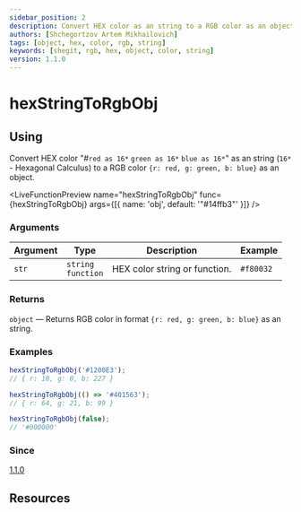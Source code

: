 ```yaml
---
sidebar_position: 2
description: Convert HEX color as an string to a RGB color as an object
authors: [Shchegortzov Artem Mikhailovich]
tags: [object, hex, color, rgb, string]
keywords: [shegit, rgb, hex, object, color, string]
version: 1.1.0
---
```




# hexStringToRgbObj

## Using

Convert HEX color "#`red as 16*` `green as 16*` `blue as 16*`" as an string (`16*` - Hexagonal Calculus)
to a RGB color `{r: red, g: green, b: blue}` as an object.

<LiveFunctionPreview
  name="hexStringToRgbObj"
  func={hexStringToRgbObj}
  args={[{ name: 'obj', default: '"#14ffb3"' }]}
/>

### Arguments

| Argument | Type                       | Description                   | Example   |
| -------- | -------------------------- | ----------------------------- | --------- |
| `str`    | `string` <br /> `function` | HEX color string or function. | `#f80032` |

### Returns

`object` — Returns RGB color in format `{r: red, g: green, b: blue}` as an string.

### Examples

```js
hexStringToRgbObj('#1200E3');
// { r: 18, g: 0, b: 227 }

hexStringToRgbObj(() => '#401563');
// { r: 64, g: 21, b: 99 }

hexStringToRgbObj(false);
// '#000000'
```

### Since

[1.1.0](https://www.npmjs.com/package/shegit/v/1.1.0)

## Resources

<div style={{ display: 'flex', gap: 20 }}>
  <GitHubResourceButton linkPath={constants.resourceLinkPath} />
</div>
